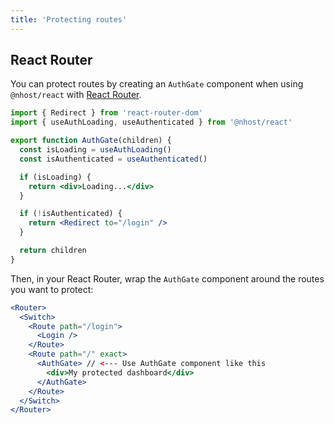 ```yaml
---
title: 'Protecting routes'
---
```


## React Router

You can protect routes by creating an `AuthGate` component when using `@nhost/react` with [React Router](https://reactrouter.com/web/guides/quick-start).

```jsx
import { Redirect } from 'react-router-dom'
import { useAuthLoading, useAuthenticated } from '@nhost/react'

export function AuthGate(children) {
  const isLoading = useAuthLoading()
  const isAuthenticated = useAuthenticated()

  if (isLoading) {
    return <div>Loading...</div>
  }

  if (!isAuthenticated) {
    return <Redirect to="/login" />
  }

  return children
}
```

Then, in your React Router, wrap the `AuthGate` component around the routes you want to protect:

```jsx
<Router>
  <Switch>
    <Route path="/login">
      <Login />
    </Route>
    <Route path="/" exact>
      <AuthGate> // <--- Use AuthGate component like this
        <div>My protected dashboard</div>
      </AuthGate>
    </Route>
  </Switch>
</Router>
```
